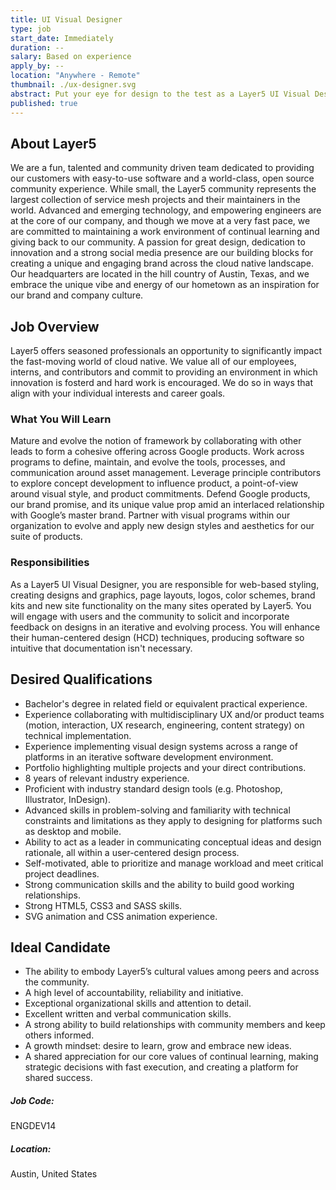 ---
title: UI Visual Designer
type: job
start_date: Immediately
duration: --
salary: Based on experience
apply_by: --
location: "Anywhere - Remote"
thumbnail: ./ux-designer.svg
abstract: Put your eye for design to the test as a Layer5 UI Visual Designer.
published: true
---






<CareerWrapper>
    <div className="body-sections">
        <h2 className="body-headers">About Layer5</h2>
        <p>
            We are a fun, talented and community driven team dedicated to providing our customers with easy-to-use software and a world-class,
            open source community experience. While small, the Layer5 community represents the largest collection of service mesh
            projects and their maintainers in the world. Advanced and emerging technology, and empowering engineers are at the core
            of our company, and though we move at a very fast pace, we are committed to maintaining a work environment of continual
            learning and giving back to our community. A passion for great design, dedication to innovation and a strong social media
            presence are our building blocks for creating a unique and engaging brand across the cloud native landscape. Our headquarters
            are located in the hill country of Austin, Texas, and we embrace the unique vibe and energy of our hometown as an inspiration
            for our brand and company culture.
        </p>
    </div>
    <div className="body-sections">
        <h2 className="body-headers">Job Overview</h2>
        <p>
            Layer5 offers seasoned professionals an opportunity to significantly impact the fast-moving world of cloud native. We value all
            of our employees, interns, and contributors and commit to providing an environment in which innovation is fosterd and hard work
            is encouraged. We do so in ways that align with your individual interests and career goals.
        </p>
        <h3>What You Will Learn</h3>
        <p>
            Mature and evolve the notion of framework by collaborating with other leads to form a cohesive offering across Google products.
            Work across programs to define, maintain, and evolve the tools, processes, and communication around asset management.
            Leverage principle contributors to explore concept development to influence product, a point-of-view around visual style, and product commitments.
            Defend Google products, our brand promise, and its unique value prop amid an interlaced relationship with Google’s master brand.
            Partner with visual programs within our organization to evolve and apply new design styles and aesthetics for our suite of products.
        </p>
        <h3>Responsibilities</h3>
        <p>
            As a Layer5 UI Visual Designer, you are responsible for web-based styling, creating designs and graphics, page layouts, logos,
            color schemes, brand kits and new site functionality on the many sites operated by Layer5.
            You will engage with users and the community to solicit and incorporate feedback on designs in an iterative and evolving process.
            You will enhance their human-centered design (HCD) techniques, producing software so intuitive that documentation isn't necessary.
        </p>
    </div>
    <div className="qualification-section body-sections">
        <Col xs={12} lg={6} className="qualification-col">
            <h2 className="body-headers">Desired Qualifications</h2>
            <ul>
                <li>Bachelor's degree in related field or equivalent practical experience.</li>
                <li>Experience collaborating with multidisciplinary UX and/or product teams (motion, interaction, UX research, engineering, content strategy) on technical implementation.</li>
                <li>Experience implementing visual design systems across a range of platforms in an iterative software development environment.</li>
                <li>Portfolio highlighting multiple projects and your direct contributions.</li>
                <li>8 years of relevant industry experience.</li>
                <li>Proficient with industry standard design tools (e.g. Photoshop, Illustrator, InDesign).</li>
                <li>Advanced skills in problem-solving and familiarity with technical constraints and limitations as they apply to designing for platforms such as desktop and mobile.</li>
                <li>Ability to act as a leader in communicating conceptual ideas and design rationale, all within a user-centered design process.</li>
                <li>Self-motivated, able to prioritize and manage workload and meet critical project deadlines.</li>
                <li>Strong communication skills and the ability to build good working relationships.</li>
                <li>Strong HTML5, CSS3 and SASS skills.</li>
                <li>SVG animation and CSS animation experience.</li>
            </ul>
        </Col>
        <Col xs={12} lg={6} className="qualification-col">
            <h2 className="body-headers">Ideal Candidate</h2>
            <ul>
                <li>The ability to embody Layer5’s cultural values among peers and across the community.</li>
                <li>A high level of accountability, reliability and initiative.</li>
                <li>Exceptional organizational skills and attention to detail.</li>
                <li>Excellent written and verbal communication skills.</li>
                <li>A strong ability to build relationships with community members and keep others informed.</li>
                <li>A growth mindset: desire to learn, grow and embrace new ideas.</li>
                <li>A shared appreciation for our core values of continual learning, making strategic decisions with fast execution, and creating a platform for shared success.</li>
            </ul>
        </Col>
    </div>
    <div className="job-details-footer">
        <span>
            <h5>Job Code:</h5>
            <p>ENGDEV14</p>
        </span>
        <span>
            <h5>Location:</h5>
            <p>Austin, United States</p>
        </span>
    </div>
    <PositionApply />
</CareerWrapper>
